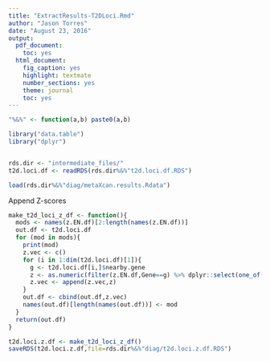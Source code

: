 ```yaml
---
title: "ExtractResults-T2DLoci.Rmd"
author: "Jason Torres"
date: "August 23, 2016"
output:
  pdf_document:
    toc: yes
  html_document:
    fig_caption: yes
    highlight: textmate
    number_sections: yes
    theme: journal
    toc: yes
---
```



```r

"%&%" <- function(a,b) paste0(a,b) 

library("data.table")
library("dplyr")


rds.dir <- "intermediate_files/"
t2d.loci.df <- readRDS(rds.dir%&%"t2d.loci.df.RDS")

load(rds.dir%&%"diag/metaXcan.results.Rdata")

```


Append Z-scores 


```r

make_t2d_loci_z_df <- function(){
  mods <- names(z.EN.df)[2:length(names(z.EN.df))]
  out.df <- t2d.loci.df
  for (mod in mods){
    print(mod) 
    z.vec <- c() 
    for (i in 1:dim(t2d.loci.df)[1]){
      g <- t2d.loci.df[i,]$nearby.gene
      z <- as.numeric(filter(z.EN.df,Gene==g) %>% dplyr::select(one_of(mod)))
      z.vec <- append(z.vec,z) 
    }
    out.df <- cbind(out.df,z.vec)
    names(out.df)[length(names(out.df))] <- mod
  }
  return(out.df)
}

t2d.loci.z.df <- make_t2d_loci_z_df()
saveRDS(t2d.loci.z.df,file=rds.dir%&%"diag/t2d.loci.z.df.RDS")

```


